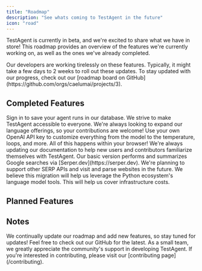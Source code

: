 ```yaml
---
title: "Roadmap"
description: "See whats coming to TestAgent in the future"
icon: "road"
---
```


TestAgent is currently in beta, and we're excited to share what we have in store! This roadmap provides an overview of the features we're currently working on, as well as the ones we've already completed.

<Card title="Features in Development">
  Our developers are working tirelessly on these features. Typically, it might
  take a few days to 2 weeks to roll out these updates. To stay updated with our
  progress, check out our [roadmap board on
  GitHub](https://github.com/orgs/caelumai/projects/3).
</Card>

## Completed Features

<CardGroup cols={1}>
  <Card title="Users and authentication"></Card>
  <Card title="Saving and sharing agent runs">
    Sign in to save your agent runs in our database.
  </Card>
  <Card title="Dynamic translations for multiple languages">
    We strive to make TestAgent accessible to everyone. We're always looking to
    expand our language offerings, so your contributions are welcome!
  </Card>
  <Card title="AI Model customization">
    Use your own OpenAI API key to customize everything from the model to the
    temperature, loops, and more. All of this happens within your browser!
  </Card>
  <Card title="Documentation overhaul">
    We're always updating our documentation to help new users and contributors
    familiarize themselves with TestAgent.
  </Card>
  <Card title="Web browsing capabilities">
    Our basic version performs and summarizes Google searches via
    [Serper.dev](https://serper.dev). We're planning to support other SERP APIs
    and visit and parse websites in the future.
  </Card>
  <Card title="Backend migration to Python">
    We believe this migration will help us leverage the Python ecosystem's
    language model tools.
  </Card>
  <Card title="Stripe integration for a lower limit paid version">
    This will help us cover infrastructure costs.
  </Card>
</CardGroup>

## Planned Features

<CardGroup cols={1}>
  <Card title="Interaction with websites and people"></Card>
  <Card title="Writing capabilities via a document API"></Card>
  <Card title="Cross agent communication"></Card>
</CardGroup>

## Notes

<Card>
  We continually update our roadmap and add new features, so stay tuned for
  updates! Feel free to check out our GitHub for the latest. As a small team, we
  greatly appreciate the community's support in developing TestAgent. If you're
  interested in contributing, please visit our [contributing
  page](/contributing).
</Card>
